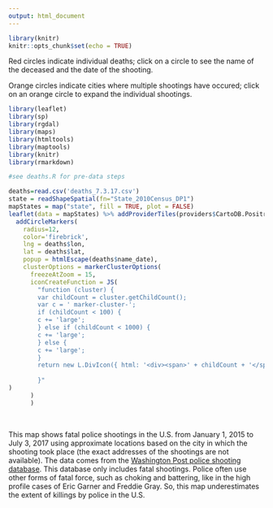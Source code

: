 ```yaml
---
output: html_document
---
```


```r
library(knitr)
knitr::opts_chunk$set(echo = TRUE)
```

Red circles indicate individual deaths; click on a circle to see the name of the deceased and the date of the shooting.  

Orange circles indicate cities where multiple shootings have occured; click on an orange circle to expand the individual shootings.


```r
library(leaflet)
library(sp)
library(rgdal)
library(maps)
library(htmltools)
library(maptools)
library(knitr)
library(rmarkdown)

#see deaths.R for pre-data steps

deaths=read.csv('deaths_7.3.17.csv')
state = readShapeSpatial(fn="State_2010Census_DP1")
mapStates = map("state", fill = TRUE, plot = FALSE)
leaflet(data = mapStates) %>% addProviderTiles(providers$CartoDB.Positron) %>%
  addCircleMarkers(
    radius=12,
    color='firebrick',
    lng = deaths$lon,
    lat = deaths$lat,
    popup = htmlEscape(deaths$name_date),
    clusterOptions = markerClusterOptions(
      freezeAtZoom = 15,
      iconCreateFunction = JS(
        "function (cluster) {
        var childCount = cluster.getChildCount();
        var c = ' marker-cluster-';
        if (childCount < 100) {
        c += 'large';
        } else if (childCount < 1000) {
        c += 'large';
        } else {
        c += 'large';
        }
        return new L.DivIcon({ html: '<div><span>' + childCount + '</span></div>', className: 'marker-cluster' + c, iconSize: new L.Point(40, 40) });
        
        }"
)
      )
      )
```

<br>

This map shows fatal police shootings in the U.S. from January 1, 2015 to July 3, 2017 using approximate locations based on the city in which the shooting took place (the exact addresses of the shootings are not available).  The data comes from the [Washington Post police shooting database](https://github.com/washingtonpost/data-police-shootings).  This database only includes fatal shootings.  Police often use other forms of fatal force, such as choking and battering, like in the high profile cases of Eric Garner and Freddie Gray.  So, this map underestimates the extent of killings by police in the U.S.
